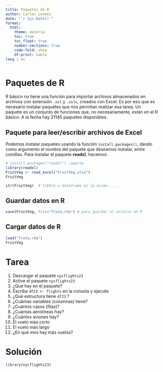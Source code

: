 ```yaml
---
title: Paquetes de R
author: Carlos Lesmes
date: "`r Sys.Date()`"
format:
  html:
    theme: materia
    toc: true
    toc_float: true
    number-sections: true
    code-fold: show
    df-print: kable
lang : es
---
```


# Paquetes de R

R básico no tiene una función para importar archivos almacenados en archivos con extensión `.xsl` y `.xslx`, creados con Excel. Es por eso que es necesario instalar paquetes que nos permitan realizar esa tarea. Un paquete es un conjunto de funciones que, no necesariamente, están en el R básico. A la fecha hay 21145 paquetes disponibles.

## Paquete para leer/escribir archivos de Excel

Podemos instalar paquetes usando la función `install.packages()`, dando como argumento el nombre del paquete que deseamos instalar, entre comillas. Para instalar el paquete **readxl**, hacemos:

```r
# install.packages("readxl") ;aparte
library(readxl)
FruitVeg <- read_excel("FruitVeg.xlsx")
FruitVeg
```

```r
str(FruitVeg)  # tibble o dataframe es lo mismo.....
```


## Guardar datos en R  
```r
save(FruitVeg, file="fruta.rda") # para guardar el archivo en R 
```

## Cargar datos de R  
```r
load("fruta.rda")
FruitVeg
```


# Tarea

1.  Descargar el paquete `nycflights23`
2.  Active el paquete `nycflights23`
3.  ¿Qué hay en el paquete?
4.  Escriba `df23 <- flights` en la consola y ejecute
5.  ¿Qué estructura tiene `df23` ?
6.  ¿Cuántas variables (columnas) tiene?
7.  ¿Cuántos casos (filas)?
8.  ¿Cuántas aerolíneas hay?
9.  ¿Cuántos aviones hay?
10. El vuelo más corto
11. El vuelo más largo
12. ¿En qué mes hay más vuelos?
  
# Solución

```r
library(nycflights23)
```




